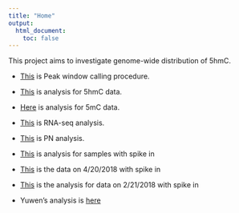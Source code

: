 ```yaml
---
title: "Home"
output:
  html_document:
    toc: false
---
```


This project aims to investigate genome-wide distribution of 5hmC.  

* [This](PeakCalling-procedure.html) is Peak window calling procedure. 
* [This](JumpSeq-analysis.html) is analysis for 5hmC data.
* [Here](5mCAnalysis.html) is analysis for 5mC data. 
* [This](RNA_Seq.html) is RNA-seq analysis. 
* [This](PN-analysis.html) is PN analysis. 
* [This](Sample-with-spikein.html) is analysis for samples with spike in
* [This](5mC5hmC.html) is the data on 4/20/2018 with spike in
* [This](FirstBatch5mC.html) is the analysis for data on 2/21/2018 with spike in

* Yuwen's analysis is [here][Yuwen]

[Yuwen]: http://liu-genomics.github.io/Tiao_Seq/index.html


